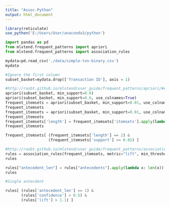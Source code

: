 ```yaml
---
title: "Assoc-Python"
output: html_document
---
```

```r
library(reticulate)
use_python('E:/Users/User/anaconda3/python')
```

```python
import pandas as pd
from mlxtend.frequent_patterns import apriori
from mlxtend.frequent_patterns import association_rules

```
```python
mydata=pd.read_csv('./data/simple-txn-binary.csv')
mydata

#Ignore the first column
subset_basket=mydata.drop(['Transaction ID'], axis = 1)

#http://rasbt.github.io/mlxtend/user_guide/frequent_patterns/apriori/#example-1-generating-frequent-itemsets
apriori(subset_basket, min_support=0.6)
apriori(subset_basket, min_support=0.6, use_colnames=True)
frequent_itemsets = apriori(subset_basket, min_support=0.01, use_colnames=True)
frequent_itemsets
frequent_itemsets = apriori(subset_basket, min_support=0.01, use_colnames=True)
frequent_itemsets
frequent_itemsets['length'] = frequent_itemsets['itemsets'].apply(lambda x: len(x))
frequent_itemsets

frequent_itemsets[ (frequent_itemsets['length'] == 2) &
                   (frequent_itemsets['support'] >= 0.01) ]


```

```python
#http://rasbt.github.io/mlxtend/user_guide/frequent_patterns/association_rules/
rules = association_rules(frequent_itemsets, metric="lift", min_threshold=1.1)
rules

rules["antecedent_len"] = rules["antecedents"].apply(lambda x: len(x))
rules

#Single antecdent

rules[ (rules['antecedent_len'] == 1) &
       (rules['confidence'] > 0.5) &
       (rules['lift'] > 1.1) ]
```



